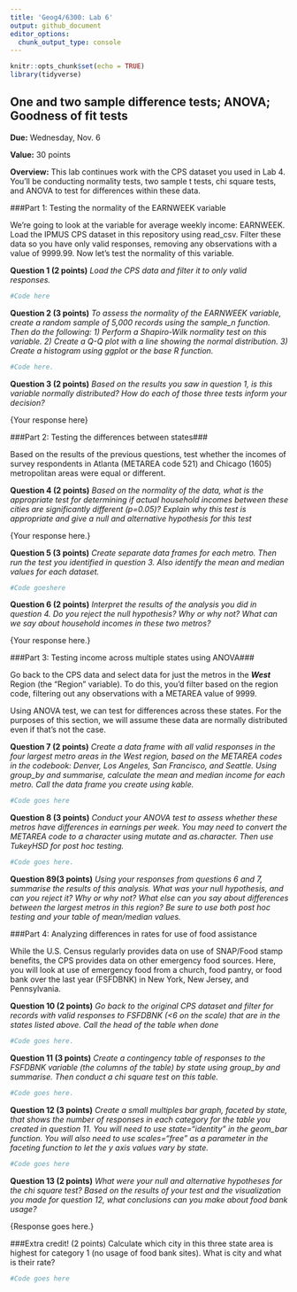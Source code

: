 ```yaml
---
title: 'Geog4/6300: Lab 6'
output: github_document
editor_options: 
  chunk_output_type: console
---
```


```r
knitr::opts_chunk$set(echo = TRUE)
library(tidyverse)
```

## One and two sample difference tests; ANOVA; Goodness of fit tests

**Due:** Wednesday, Nov. 6

**Value:** 30 points

**Overview:**
This lab continues work with the CPS dataset you used in Lab 4. You'll be conducting normality tests, two sample t tests, chi square tests, and ANOVA to test for differences within these data.

###Part 1: Testing the normality of the EARNWEEK variable

We're going to look at the variable for average weekly income: EARNWEEK. Load the IPMUS CPS dataset in this repository using read_csv. Filter these data so you have only valid responses, removing any observations with a value of 9999.99. Now let's test the normality of this variable.

**Question 1 (2 points)** _Load the CPS data and filter it to only valid responses._

```r
#Code here

```


**Question 2 (3 points)** _To assess the normality of the EARNWEEK variable, create a random sample of 5,000 records using the sample_n function. Then do the following: 1) Perform a Shapiro-Wilk normality test on this variable. 2) Create a Q-Q plot with a line showing the normal distribution. 3) Create a histogram using ggplot or the base R function._

```r
#Code here.

```


**Question 3 (2 points)** _Based on the results you saw in question 1, is this variable normally distributed? How do each of those three tests inform your decision?_

{Your response here}

###Part 2: Testing the differences between states###

Based on the results of the previous questions, test whether the incomes of survey respondents in Atlanta (METAREA code 521) and Chicago (1605) metropolitan areas were equal or different.

**Question 4 (2 points)** _Based on the normality of the data, what is the appropriate test for determining if actual household incomes between these cities are significantly different (p=0.05)? Explain why this test is appropriate and give a null and alternative hypothesis for this test_

{Your response here.}

**Question 5 (3 points)** _Create separate data frames for each metro. Then run the test you identified in question 3. Also identify the mean and median values for each dataset._

```r
#Code goeshere
```


**Question 6 (2 points)** _Interpret the results of the analysis you did in question 4. Do you reject the null hypothesis? Why or why not? What can we say about household incomes in these two metros?_

{Your response here.}

###Part 3: Testing income across multiple states using ANOVA###

Go back to the CPS data and select data for just the metros in the _**West**_ Region (the "Region" variable). To do this, you'd filter based on the region code, filtering out any observations with a METAREA value of 9999.

Using ANOVA test, we can test for differences across these states. For the purposes of this section, we will assume these data are normally distributed even if that's not the case.

**Question 7 (2 points)** _Create a data frame with all valid responses in the four largest metro areas in the West region, based on the METAREA codes in the codebook: Denver, Los Angeles, San Francisco, and Seattle. Using group_by and summarise, calculate the mean and median income for each metro. Call the data frame you create using kable._

```r
#Code goes here
```

**Question 8 (3 points)** _Conduct your ANOVA test to assess whether these metros have differences in earnings per week. You may need to convert the METAREA code to a character using mutate and as.character. Then use TukeyHSD for post hoc testing._

```r
#Code goes here.
```


**Question 89(3 points)** _Using your responses from questions 6 and 7, summarise the results of this analysis. What was your null hypothesis, and can you reject it? Why or why not? What else can you say about differences between the largest metros in this region? Be sure to use both post hoc testing and your table of mean/median values._

###Part 4: Analyzing differences in rates for use of food assistance

While the U.S. Census regularly provides data on use of SNAP/Food stamp benefits, the CPS provides data on other emergency food sources. Here, you will look at use of emergency food from a church, food pantry, or food bank over the last year (FSFDBNK) in New York, New Jersey, and Pennsylvania.

**Question 10 (2 points)** _Go back to the original CPS dataset and filter for records with valid responses to FSFDBNK (<6 on the scale) that are in the states listed above. Call the head of the table when done_

```r
#Code goes here.
```


**Question 11 (3 points)** _Create a contingency table of responses to the FSFDBNK variable (the columns of the table) by state using group_by and summarise. Then conduct a chi square test on this table._

```r
#Code goes here.
```

**Question 12 (3 points)** _Create a small multiples bar graph, faceted by state, that shows the number of responses in each category for the table you created in question 11. You will need to use state="identity" in the geom_bar function. You will also need to use scales="free" as a parameter in the faceting function to let the y axis values vary by state._

```r
#Code goes here
```

**Question 13 (2 points)** _What were your null and alternative hypotheses for the chi square test? Based on the results of your test and the visualization you made for question 12, what conclusions can you make about food bank usage? _

{Response goes here.}

###Extra credit! (2 points)
Calculate which city in this three state area is highest for category 1 (no usage of food bank sites). What is city and what is their rate?

```r
#Code goes here
```

